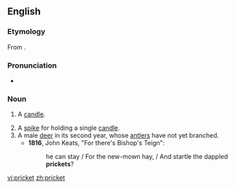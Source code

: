 ==English==
===Etymology===
From {{suffix|prick|et}}.

===Pronunciation===
*{{a|UK}} {{IPA|/ˈpɹɪkɪt/}}

===Noun===
{{en-noun}}

# {{obsolete}} A [[candle]]. {{defdate|14th-17th c.}}
# A [[spike]] for holding a single [[candle]]. {{defdate|from 15th c.}}
# A male [[deer]] in its second year, whose [[antler]]s have not yet branched. {{defdate|from 15th c.}}
#*'''1816''', John Keats, "For there's Bishop's Teign":
#*:he can stay / For the new-mown hay, / And startle the dappled '''prickets'''?

[[vi:pricket]]
[[zh:pricket]]